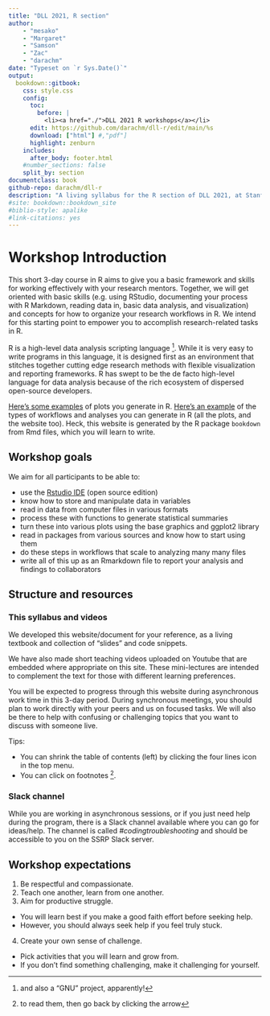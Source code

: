 ```yaml
--- 
title: "DLL 2021, R section"
author: 
    - "mesako"
    - "Margaret"
    - "Samson"
    - "Zac"
    - "darachm"
date: "Typeset on `r Sys.Date()`"
output:
  bookdown::gitbook:
    css: style.css
    config:
      toc:
        before: |
          <li><a href="./">DLL 2021 R workshops</a></li>
      edit: https://github.com/darachm/dll-r/edit/main/%s
      download: ["html"] #,"pdf"]
      highlight: zenburn
    includes:
      after_body: footer.html
    #number_sections: false
    split_by: section
documentclass: book
github-repo: darachm/dll-r
description: "A living syllabus for the R section of DLL 2021, at Stanford"
#site: bookdown::bookdown_site
#biblio-style: apalike
#link-citations: yes
---
```


# Workshop Introduction

This short 3-day course in R aims to give you a basic framework and skills
for working effectively with your research mentors.
Together, we will get oriented with basic skills (e.g. using RStudio, 
documenting your process with R Markdown, reading data in,
basic data analysis, and visualization) 
and concepts for how to organize your research workflows in R.
We intend for this starting point to empower you to accomplish 
research-related tasks in R.

R is a high-level data analysis scripting language
^[and also a "GNU" project, apparently!].
While it is very easy to write programs in this language,
it is designed first as an environment that stitches together 
cutting edge research methods with flexible visualization and reporting
frameworks.
R has swept to be the de facto high-level language for data analysis
because of the rich ecosystem of dispersed open-source developers.

[Here's some examples](https://www.r-graph-gallery.com/) of plots you 
generate in R.
[Here's an example](https://bioconductor.org/packages/release/workflows/vignettes/cytofWorkflow/inst/doc/cytofWorkflow.html)
of the types of workflows and analyses you can generate in R (all the plots,
and the website too).
Heck, this website is generated by the R package `bookdown` from Rmd files,
which you will learn to write.

## Workshop goals

<!-- darach: I thought it might be good for this section to be more
    specific, whadda think? revert/change back if that's a no -->

We aim for all participants to be able to:

- use the [Rstudio IDE](https://www.rstudio.com/products/rstudio/) 
    (open source edition)
- know how to store and manipulate data in variables
- read in data from computer files in various formats
- process these with functions to generate statistical summaries
- turn these into various plots using the base graphics and ggplot2 library
- read in packages from various sources and know how to start using them
- do these steps in workflows that scale to analyzing many many files
- write all of this up as an Rmarkdown file to report your analysis and
    findings to collaborators

## Structure and resources

### This syllabus and videos

We developed this website/document for your reference, as a living textbook 
and collection of "slides" and code snippets.

We have also made short teaching videos uploaded on Youtube that are embedded 
where appropriate on this site. These mini-lectures are intended to complement 
the text for those with different learning preferences.

You will be expected to progress through this website during asynchronous 
work time in this 3-day period. During synchronous meetings, you should plan 
to work directly with your peers and us on focused tasks. We will also be 
there to help with confusing or challenging topics that you want to 
discuss with someone live.

Tips:

- You can shrink the table of contents (left) by clicking the four lines icon
    in the top menu.
- You can click on footnotes ^[to read them, then go back by clicking the
    arrow].


### Slack channel

While you are working in asynchronous sessions, or if you just need help 
during the program, there is a Slack channel available where you can go for 
ideas/help. The channel is called *#codingtroubleshooting* and should be 
accessible to you on the SSRP Slack server.

## Workshop expectations

1. Be respectful and compassionate.
2. Teach one another, learn from one another.
3. Aim for productive struggle.
+ You will learn best if you make a good faith effort before seeking help.
+ However, you should always seek help if you feel truly stuck.
4. Create your own sense of challenge.
+ Pick activities that you will learn and grow from.
+ If you don't find something challenging, make it challenging for yourself.

